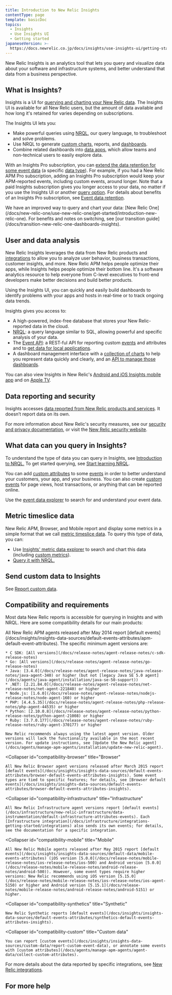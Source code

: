 ```yaml
---
title: Introduction to New Relic Insights
contentType: page
template: basicDoc
topics:
  - Insights
  - Use Insights UI
  - Getting started
japaneseVersion: >-
  https://docs.newrelic.co.jp/docs/insights/use-insights-ui/getting-started/introduction-new-relic-insights
---
```


New Relic Insights is an analytics tool that lets you query and visualize data about your software and infrastructure systems, and better understand that data from a business perspective.

## What is Insights?

Insights is a UI for [querying and charting your New Relic data](/docs/using-new-relic/data/understand-data/query-new-relic-data). The Insights UI is available for all New Relic users, but the amount of data available and how long it's retained for varies depending on subscriptions.

The Insights UI lets you:

* Make powerful queries using [NRQL](/docs/query-data/nrql-new-relic-query-language/getting-started/introduction-nrql), our query language, to troubleshoot and solve problems.
* Use NRQL to generate [custom charts](/docs/insights/use-insights-ui/manage-dashboards/add-customize-nrql-charts), reports, and [dashboards](/docs/insights/use-insights-ui/manage-dashboards/create-edit-insights-dashboards).
* Combine related dashboards into [data apps](/docs/insights/new-relic-insights/data-apps/building-data-apps), which allow teams and non-technical users to easily explore data.

With an Insights Pro subscription, you can [extend the data retention for some event data](/docs/accounts/accounts/data-management/event-data-retention#insights-pro) (a specific [data type](/docs/using-new-relic/data/understand-data/new-relic-data-types)). For example, if you had a New Relic APM Pro subscription, adding an Insights Pro subscription would keep your APM-reported events, including custom events, around longer. Note that a paid Insights subscription gives you longer access to your data, no matter if you use the Insights UI or another [query option](/docs/using-new-relic/data/understand-data/query-new-relic-data). For details about benefits of an Insights Pro subscription, see [Event data retention](/docs/accounts/accounts/data-management/event-data-retention#insights-pro).

<Callout variant="important">
  We have an improved way to query and chart your data: [New Relic One](/docs/new-relic-one/use-new-relic-one/get-started/introduction-new-relic-one). For benefits and notes on switching, see [our transition guide](/docs/transition-new-relic-one-dashboards-insights).
</Callout>

## User and data analysis

New Relic Insights leverages the data from New Relic products and [integrations](https://newrelic.com/integrations) to allow you to analyze user behavior, business transactions, customer insights, and more. New Relic APM helps people optimize their apps, while Insights helps people optimize their bottom line. It's a software analytics resource to help everyone from C-level executives to front-end developers make better decisions and build better products.

Using the Insights UI, you can quickly and easily build dashboards to identify problems with your apps and hosts in real-time or to track ongoing data trends.

Insights gives you access to:

* A high-powered, index-free database that stores your New Relic-reported data in the cloud.
* [NRQL](/docs/query-data/nrql-new-relic-query-language/getting-started/introduction-nrql): a query language similar to SQL, allowing powerful and specific analysis of your data.
* The [Event API](/docs/insights/insights-data-sources/custom-data/introduction-event-api): a REST-ful API for reporting custom [events](/docs/using-new-relic/data/understand-data/new-relic-data-types#event-data) and attributes and to [get data for local applications](/docs/insights/new-relic-insights/querying-data-remotely/querying-your-data-remotely).
* A dashboard management interface with a [collection of charts](/docs/insights/use-insights-ui/manage-dashboards/chart-types) to help you represent data quickly and clearly, and an [API to manage those dashboards](/docs/insights/insights-api/manage-dashboards/insights-dashboard-api).

You can also view Insights in New Relic's [Android and iOS Insights mobile app](/docs/mobile-monitoring/new-relic-mobile-apps/insights-app/insights-app-android-ios) and on [Apple TV](/docs/mobile-monitoring/new-relic-mobile-apps/insights-app/insights-app-apple-tv).

## Data reporting and security

Insights accesses [data reported from New Relic products and services](/docs/insights/insights-data-sources/default-data/insights-default-data-other-new-relic-products). It doesn’t report data on its own.

For more information about New Relic's security measures, see our [security and privacy documentation](/docs/using-new-relic/new-relic-security/security/security-matters-data-privacy-new-relic), or visit the [New Relic security website](https://newrelic.com/why-new-relic/security).

## What data can you query in Insights?

To understand the type of data you can query in Insights, see [Introduction to NRQL.](/docs/query-data/nrql-new-relic-query-language/getting-started/introduction-nrql#what-you-can-query) To get started querying, see [Start learning NRQL](/docs/query-data/nrql-new-relic-query-language/getting-started/introduction-nrql#start-learning).

You can add [custom attributes](/docs/insights/new-relic-insights/decorating-events/insights-custom-attributes) to some [events](/docs/using-new-relic/data/understand-data/new-relic-data-types#events-new-relic) in order to better understand your customers, your app, and your business. You can also create [custom events](/docs/insights/new-relic-insights/adding-querying-data/inserting-custom-events) for page views, host transactions, or anything that can be reported online.

Use the [event data explorer](/docs/insights/explore-data/data-explorer/event-explorer-query-chart-your-event-data) to search for and understand your event data.

## Metric timeslice data

New Relic APM, Browser, and Mobile report and display some metrics in a simple format that we call [metric timeslice data](/docs/using-new-relic/data/understand-data/new-relic-data-types#timeslice-data). To query this type of data, you can:

* Use [Insights' metric data explorer](/docs/insights/new-relic-insights/explore/metric-data-explorer-search-chart-metrics-sent-new-relic-agents) to search and chart this data (including [custom metrics](/docs/agents/manage-apm-agents/agent-metrics/custom-metrics)).
* [Query it with NRQL.](/docs/query-data/nrql-new-relic-query-language/nrql-query-tutorials/query-metric-timeslice-data-nrql)

## Send custom data to Insights

See [Report custom data](/docs/insights/insights-data-sources/custom-data/send-custom-data-insights).

## Compatibility and requirements

Most data New Relic reports is accessible for querying in Insights and with NRQL. Here are some compatibility details for our main products:

<CollapserGroup>
  <Collapser
    id="compatibility-apm"
    title="APM"
  >
    All New Relic APM agents released after May 2014 report [default events](/docs/insights/insights-data-sources/default-events-attributes/apm-default-event-attributes). The specific minimum agent versions are:

    * C SDK: [All versions](/docs/release-notes/agent-release-notes/c-sdk-release-notes)
    * Go: [All versions](/docs/release-notes/agent-release-notes/go-release-notes)
    * Java: [3.4.0](/docs/release-notes/agent-release-notes/java-release-notes/java-agent-340) or higher (but not [legacy Java SE 5.0 agent](/docs/agents/java-agent/installation/java-se-50-support))
    * .NET: [2.21.84.0](/docs/release-notes/agent-release-notes/net-release-notes/net-agent-221840) or higher
    * Node.js: [1.6.0](/docs/release-notes/agent-release-notes/nodejs-release-notes/node-agent-160) or higher
    * PHP: [4.4.5.35](/docs/release-notes/agent-release-notes/php-release-notes/php-agent-44535) or higher
    * Python: [2.10.0.8](/docs/release-notes/agent-release-notes/python-release-notes/python-agent-21008) or higher
    * Ruby: [3.7.0.177](/docs/release-notes/agent-release-notes/ruby-release-notes/ruby-agent-370177) or higher

    New Relic recommends always using the latest agent version. Older versions will lack the functionality available in the most recent version. For update instructions, see [Update the New Relic agent](/docs/agents/manage-apm-agents/installation/update-new-relic-agent).
  </Collapser>

  <Collapser
    id="compatibility-browser"
    title="Browser"
  >
    All New Relic Browser agent versions released after March 2015 report [default events](/docs/insights/insights-data-sources/default-events-attributes/browser-default-events-attributes-insights). Some event types are tied to specific features; for details, see [Browser default events](/docs/insights/insights-data-sources/default-events-attributes/browser-default-events-attributes-insights).
  </Collapser>

  <Collapser
    id="compatibility-infrastructure"
    title="Infrastructure"
  >
    All New Relic Infrastructure agent versions report [default events](/docs/infrastructure/new-relic-infrastructure/data-instrumentation/default-infrastructure-attributes-events). Each [Infrastructure integration](/docs/infrastructure/integrations-getting-started/integrations) also sends its own events; for details, see the documentation for a specific integration.
  </Collapser>

  <Collapser
    id="compatibility-mobile"
    title="Mobile"
  >
    All New Relic Mobile agents released after May 2015 report [default events](/docs/insights/insights-data-sources/default-data/mobile-events-attributes) (iOS version [5.0.0](/docs/release-notes/mobile-release-notes/ios-release-notes/ios-500) and Android version [5.0.0](/docs/release-notes/mobile-release-notes/android-release-notes/android-500)). However, some event types require higher versions: New Relic recommends using iOS version [5.15.0](/docs/release-notes/mobile-release-notes/ios-release-notes/ios-agent-5150) or higher and Android version [5.15.1](/docs/release-notes/mobile-release-notes/android-release-notes/android-5151) or higher.
  </Collapser>

  <Collapser
    id="compatibility-synthetics"
    title="Synthetic"
  >
    New Relic Synthetic reports [default events](/docs/insights/insights-data-sources/default-events-attributes/synthetics-default-events-attributes-insights).
  </Collapser>

  <Collapser
    id="compatibility-custom"
    title="Custom data"
  >
    You can report [custom events](/docs/insights/insights-data-sources/custom-data/report-custom-event-data), or annotate some events with [custom attributes](/docs/agents/manage-apm-agents/agent-data/collect-custom-attributes).
  </Collapser>
</CollapserGroup>

For more details about the data reported by specific integrations, see [New Relic integrations](https://newrelic.com/integrations).

## For more help
